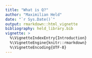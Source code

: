 ```yaml
---
title: "What is Q?"
author: "Maximilian Held"
date: "`r Sys.Date()`"
output: rmarkdown::html_vignette
bibliography: held_library.bib
vignette: >
  %\VignetteIndexEntry{Introduction}
  %\VignetteEngine{knitr::rmarkdown}
  %\VignetteEncoding{UTF-8}
---
```


<!-- Q ist ein Ansatz zur wissenschaftlichen Untersuchung von menschlicher Subjektivität und umfasst eine *Methodologie*, ein *Erhebungs-* sowie ein *Analyseverfahren*. -->
